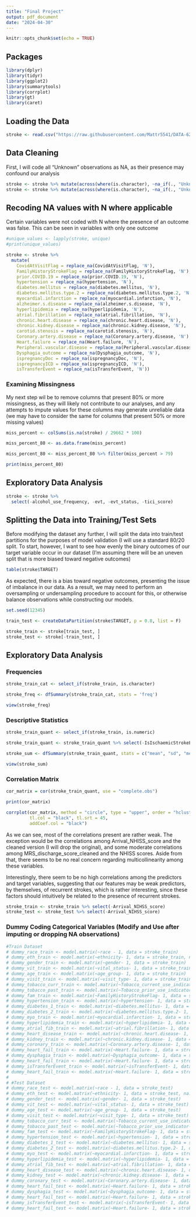 ---
title: "Final Project"
output: pdf_document
date: "2024-04-30"
---

```{r setup, include=FALSE}
knitr::opts_chunk$set(echo = TRUE)
```

## Packages

```{r}
library(dplyr)
library(tidyr)
library(ggplot2)
library(summarytools)
library(corrplot)
library(gt)
library(caret)
```

## Loading the Data

```{r}
stroke <- read.csv("https://raw.githubusercontent.com/Mattr5541/DATA-621-Final-Project/main/621clean_shout_dat(in).csv")
```

## Data Cleaning

First, I will code all "Unknown" observations as NA, as their presence may confound our analysis

```{r}
stroke <- stroke %>% mutate(across(where(is.character), ~na_if(., "Unknown")))
stroke <- stroke %>% mutate(across(where(is.character), ~na_if(., "Unknown or Not Reported")))
```

## Recoding NA values with N where applicable

Certain variables were not coded with N where the presence of an outcome was false. This can be seen in variables with only one outcome
```{r}
#unique_values <- lapply(stroke, unique)
#print(unique_values)

stroke <- stroke %>% 
  mutate(
    CovidAtVisitFlag = replace_na(CovidAtVisitFlag, 'N'),
    FamilyHistoryStrokeFlag = replace_na(FamilyHistoryStrokeFlag, 'N'),
    prior.COVID.19 = replace_na(prior.COVID.19, 'N'),
    hypertension = replace_na(hypertension, 'N'),
    diabetes.mellitus = replace_na(diabetes.mellitus, 'N'),
    diabetes.mellitus.type.2 = replace_na(diabetes.mellitus.type.2, 'N'),
    myocardial.infarction = replace_na(myocardial.infarction, 'N'),
    alzheimer.s.disease = replace_na(alzheimer.s.disease, 'N'),
    hyperlipidemia = replace_na(hyperlipidemia, 'N'),
    atrial.fibrillation = replace_na(atrial.fibrillation, 'N'),
    chronic.heart.disease = replace_na(chronic.heart.disease, 'N'),
    chronic.kidney.disease = replace_na(chronic.kidney.disease, 'N'),
    carotid.stenosis = replace_na(carotid.stenosis, 'N'),
    Coronary.artery.disease = replace_na(Coronary.artery.disease, 'N'),
    Heart.failure = replace_na(Heart.failure, 'N'),
    Peripheral.vascular.disease = replace_na(Peripheral.vascular.disease, 'N'),
    Dysphagia_outcome = replace_na(Dysphagia_outcome, 'N'),
    ispregnancyDoc = replace_na(ispregnancyDoc, 'N'), 
    ispregnancyICD = replace_na(ispregnancyICD, 'N'),
    isTransferEvent = replace_na(isTransferEvent, 'N'))
```


### Examining Missingness

My next step wil be to remove columns that present 80% or more missingness, as they will likely not contribute to our analyses, and any attempts to impute values for these columns may generate unreliable data (we may have to consider the same for columns that present 50% or more missing values)

```{r}
miss_percent <- colSums(is.na(stroke) / 29662 * 100)

miss_percent_80 <- as.data.frame(miss_percent)

miss_percent_80 <- miss_percent_80 %>% filter(miss_percent > 79)

print(miss_percent_80)

```

## Exploratory Data Analysis

```{r}
stroke <- stroke %>% 
  select(-alcohol_use_frequency, -evt, -evt_status, -tici_score)

```

## Splitting the Data into Training/Test Sets

Before modifying the dataset any further, I will split the data into train/test partitions for the purposes of model validation (I will use a standard 80/20 split. To start, however, I want to see how evenly the binary outcomes of our target variable occur in our dataset (I'm assuming there will be an uneven split that is more biased toward negative outcomes)

```{r}
table(stroke$TARGET)
```
As expected, there is a bias toward negative outcomes, presenting the issue of imbalance in our data. As a result, we may need to perform an oversampling or undersampling procedure to account for this, or otherwise balance observations while constructing our models.

```{r}
set.seed(12345)

train_test <- createDataPartition(stroke$TARGET, p = 0.8, list = F)

stroke_train <- stroke[train_test, ]
stroke_test <- stroke[-train_test, ]
```

## Exploratory Data Analysis

### Frequencies
```{r}
stroke_train_cat <- select_if(stroke_train, is.character)

stroke_freq <- dfSummary(stroke_train_cat, stats = 'freq')

view(stroke_freq)
```
### Descriptive Statistics
```{r}
stroke_train_quant <- select_if(stroke_train, is.numeric)

stroke_train_quant <- stroke_train_quant %>% select(-IsIschaemicStrokeEvent) #Removing because the only value is 1

stroke_sum <- dfSummary(stroke_train_quant, stats = c("mean", "sd", "med", "IQR", "min", "max", "valid", "n.missing"))

view(stroke_sum)
```
### Correlation Matrix
```{r}
cor_matrix = cor(stroke_train_quant, use = "complete.obs")

print(cor_matrix)

corrplot(cor_matrix, method = "circle", type = "upper", order = "hclust",
         tl.col = "black", tl.srt = 45, 
         addCoef.col = "black")
```
As we can see, most of the correlations present are rather weak. The exception would be the correlations among Arrival_NHISS_score and the cleaned version (I will drop the original), and some moderate correlations among MRS_discharge_score_cleaned and the NHISS scores. Aside from that, there seems to be no real concern regarding multicollinearity among these variables.

Interestingly, there seem to be no high correlations among the predictors and target variables, suggesting that our features may be weak predictors, by themselves, of recurrent strokes, which is rather interesting, since these factors should intuitively be related to the presence of recurrent strokes.

```{r}
stroke_train <- stroke_train %>% select(-Arrival_NIHSS_score)
stroke_test <- stroke_test %>% select(-Arrival_NIHSS_score)
```

### Dummy Coding Categorical Variables (Modify and Use after imputing or dropping NA observations)

```{r}
#Train Dataset
# dummy_race_train <- model.matrix(~race - 1, data = stroke_train)
# dummy_eth_train <- model.matrix(~ethnicity- 1, data = stroke_train, na.action = na.pass)
# dummy_gender_train <- model.matrix(~gender- 1, data = stroke_train)
# dummy_vit_train <- model.matrix(~vital_status- 1, data = stroke_train)
# dummy_age_train <- model.matrix(~age_group- 1, data = stroke_train)
# dummy_visit_train <- model.matrix(~visit_type- 1, data = stroke_train)
# dummy_tobacco_curr_train <- model.matrix(~Tobacco_current_use_indicator- 1, data = stroke_train)
# dummy_tobacco_past_train <- model.matrix(~Tobacco_prior_use_indicator- 1, data = stroke_train)
# dummy_fam_train <- model.matrix(~FamilyHistoryStrokeFlag- 1, data = stroke_train)
# dummy_hypertension_train <- model.matrix(~hypertension- 1, data = stroke_train)
# dummy_diabetes_1_train <- model.matrix(~diabetes.mellitus- 1, data = stroke_train)
# dummy_diabetes_2_train <- model.matrix(~diabetes.mellitus.type.2- 1, data = stroke_train)
# dummy_myo_train <- model.matrix(~myocardial.infarction- 1, data = stroke_train)
# dummy_hyperlipidemia_train <- model.matrix(~hyperlipidemia- 1, data = stroke_train)
# dummy_atrial_fib_train <- model.matrix(~atrial.fibrillation- 1, data = stroke_train)
# dummy_heart_disease_train <- model.matrix(~chronic.heart.disease- 1, data = stroke_train)
# dummy_kidney_train <- model.matrix(~chronic.kidney.disease- 1, data = stroke_train)
# dummy_coronary_train <- model.matrix(~Coronary.artery.disease- 1, data = stroke_train)
# dummy_heart_fail_train <- model.matrix(~Heart.failure- 1, data = stroke_train)
# dummy_dysphagia_train <- model.matrix(~Dysphagia_outcome- 1, data = stroke_train)
# dummy_heart_fail_train <- model.matrix(~Heart.failure- 1, data = stroke_train)
# dummy_isTransferEvent_train <- model.matrix(~isTransferEvent- 1, data = stroke_train)
# dummy_heart_fail_train <- model.matrix(~Heart.failure- 1, data = stroke_train)
# 
# #Test Dataset
# dummy_race_test <- model.matrix(~race - 1, data = stroke_test)
# dummy_eth_test <- model.matrix(~ethnicity- 1, data = stroke_test, na.action = na.pass)
# dummy_gender_test <- model.matrix(~gender- 1, data = stroke_test)
# dummy_vit_test <- model.matrix(~vital_status- 1, data = stroke_test)
# dummy_age_test <- model.matrix(~age_group- 1, data = stroke_test)
# dummy_visit_test <- model.matrix(~visit_type- 1, data = stroke_test)
# dummy_tobacco_curr_test <- model.matrix(~Tobacco_current_use_indicator- 1, data = stroke_test)
# dummy_tobacco_past_test <- model.matrix(~Tobacco_prior_use_indicator- 1, data = stroke_test)
# dummy_fam_test <- model.matrix(~FamilyHistoryStrokeFlag- 1, data = stroke_test)
# dummy_hypertension_test <- model.matrix(~hypertension- 1, data = stroke_test)
# dummy_diabetes_1_test <- model.matrix(~diabetes.mellitus- 1, data = stroke_test)
# dummy_diabetes_2_test <- model.matrix(~diabetes.mellitus.type.2- 1, data = stroke_test)
# dummy_myo_test <- model.matrix(~myocardial.infarction- 1, data = stroke_test)
# dummy_hyperlipidemia_test <- model.matrix(~hyperlipidemia- 1, data = stroke_test)
# dummy_atrial_fib_test <- model.matrix(~atrial.fibrillation- 1, data = stroke_test)
# dummy_heart_disease_test <- model.matrix(~chronic.heart.disease- 1, data = stroke_test)
# dummy_kidney_test <- model.matrix(~chronic.kidney.disease- 1, data = stroke_test)
# dummy_coronary_test <- model.matrix(~Coronary.artery.disease- 1, data = stroke_test)
# dummy_heart_fail_test <- model.matrix(~Heart.failure- 1, data = stroke_test)
# dummy_dysphagia_test <- model.matrix(~Dysphagia_outcome- 1, data = stroke_test)
# dummy_heart_fail_test <- model.matrix(~Heart.failure- 1, data = stroke_test)
# dummy_isTransferEvent_test <- model.matrix(~isTransferEvent- 1, data = stroke_test)
# dummy_heart_fail_test <- model.matrix(~Heart.failure- 1, data = stroke_test)



```







